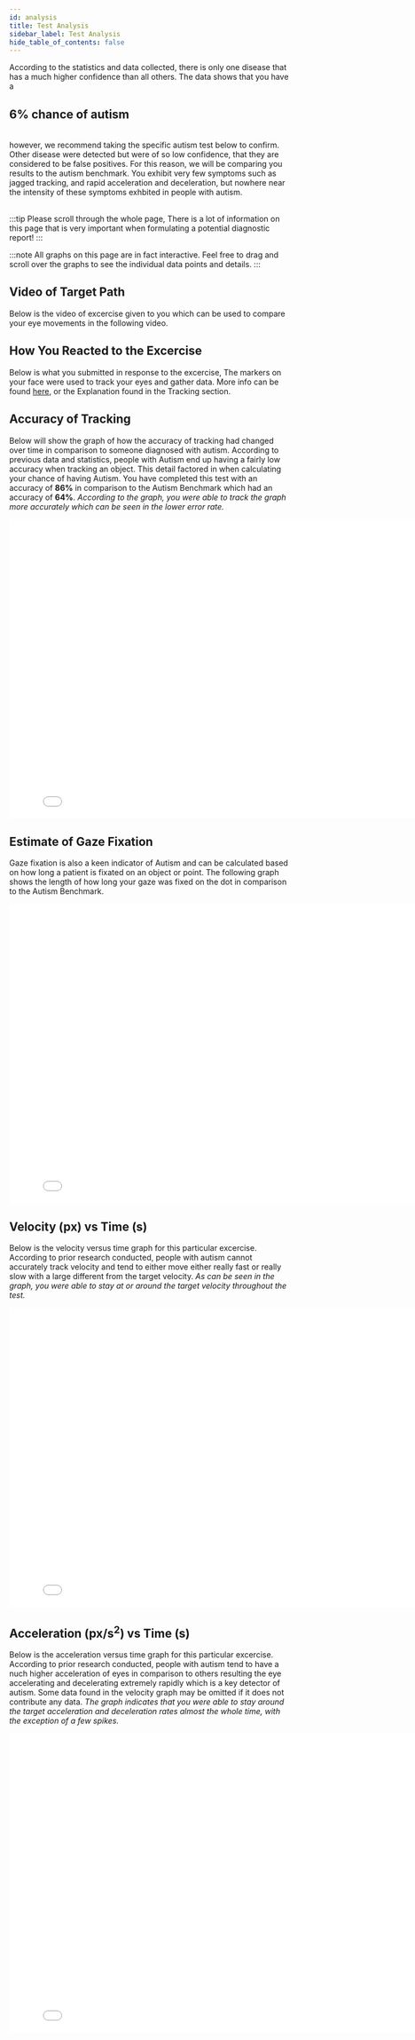 ```yaml
---
id: analysis
title: Test Analysis
sidebar_label: Test Analysis
hide_table_of_contents: false
---
```


According to the statistics and data collected, there is only one disease that has a much 
higher confidence than all others. The data shows that you have a <br/>

## **6%** chance of autism

<br/>
however, we recommend taking the specific autism test below to confirm.
Other disease were detected but were of so low confidence, that they are considered
to be false positives. For this reason, we will be comparing you results to the autism benchmark.
You exhibit very few symptoms such as jagged tracking, and rapid acceleration and
deceleration, but nowhere near the intensity of these symptoms exhbited in people
with autism.<br/>
<br/>

:::tip
Please scroll through the whole page, There is a lot of information on this page
that is very important when formulating a potential diagnostic report!
:::

:::note
All graphs on this page are in fact interactive. Feel free to drag and scroll
over the graphs to see the individual data points and details.
:::

## Video of Target Path

Below is the video of excercise given to you which can be used to compare
your eye movements in the following video.


<VideoExcercise />

## How You Reacted to the Excercise

Below is what you submitted in response to the excercise, The markers on your face
were used to track your eyes and gather data. More info can be found [here](/docs/tracking/explanation),
or the Explanation found in the Tracking section.


<VideoResult />

## Accuracy of Tracking

Below will show the graph of how the accuracy of tracking had changed over time
in comparison to someone diagnosed with autism. According to previous data and
statistics, people with Autism end up having a fairly low accuracy when tracking
an object. This detail factored in when calculating your chance of having Autism.
You have completed this test with an accuracy of **86%** in comparison to the
Autism Benchmark which had an accuracy of **64%**. *According to the graph,
you were able to track the graph more accurately which can be seen in the lower
error rate.*

<iframe width="810" height="540" frameBorder="0" scrolling="no" src="//plotly.com/~aditya.mangalampalli/7.embed?showlink=false"></iframe>

## Estimate of Gaze Fixation

Gaze fixation is also a keen indicator of Autism and can be calculated based on
how long a patient is fixated on an object or point. The following graph shows
the length of how long your gaze was fixed on the dot in comparison to the
Autism Benchmark.

<iframe width="810" height="540" frameborder="0" scrolling="no" src="//plotly.com/~aditya.mangalampalli/9.embed?showlink=false"></iframe>

## Velocity (px) vs Time (s)

Below is the velocity versus time graph for this particular excercise. According
to prior research conducted, people with autism cannot accurately track velocity
and tend to either move either really fast or really slow with a large different
from the target velocity. *As can be seen in the graph, you were able to stay at
or around the target velocity throughout the test.*

<iframe width="810" height="540" frameBorder="0" scrolling="yes" src="//plotly.com/~aditya.mangalampalli/3.embed?showlink=false"></iframe>

## Acceleration (px/s<sup>2</sup>) vs Time (s)

Below is the acceleration versus time graph for this particular excercise. According
to prior research conducted, people with autism tend to have a nuch higher acceleration
of eyes in comparison to others resulting the eye accelerating and decelerating extremely
rapidly which is a key detector of autism. Some data found in the velocity graph
may be omitted if it does not contribute any data. *The graph indicates that you
were able to stay around the target acceleration and deceleration rates almost
the whole time, with the exception of a few spikes.*

<iframe width="810" height="540" frameBorder="0" scrolling="yes" src="//plotly.com/~aditya.mangalampalli/5.embed?showlink=false"></iframe>

